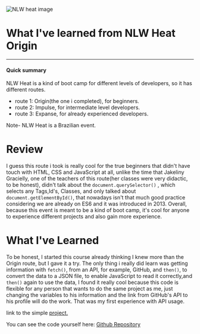 ![NLW heat image](https://nicholascosta.hashnode.dev/_next/image?url=https%3A%2F%2Fcdn.hashnode.com%2Fres%2Fhashnode%2Fimage%2Fupload%2Fv1635018746623%2F_GCPT2LMH.png%3Fw%3D1600%26h%3D840%26fit%3Dcrop%26crop%3Dentropy%26auto%3Dcompress%2Cformat%26format%3Dwebp&w=1920&q=75 'NLW heat image')

# What I've learned from NLW Heat Origin

---

#### Quick summary

NLW Heat is a kind of boot camp for different levels of developers, so it has different routes.

- route 1: Origin(the one i completed), for beginners.
- route 2: Impulse, for intermediate level developers.
- route 3: Expanse, for already experienced developers.

Note- NLW Heat is a Brazilian event.

# Review

I guess this route i took is really cool for the true beginners that didn't have touch with HTML, CSS and JavaScript at all, unlike the time that Jakeliny Gracielly, one of the teachers of this route(her classes were very didactic, to be honest), didn't talk about the `document.querySelector()` , which selects any Tags,Id's, Classes, and only talked about `document.getElementById()`, that nowadays isn't that much good practice considering we are already on ES6 and it was introduced in 2013. Overall, because this event is meant to be a kind of boot camp, it's cool for anyone to experience different projects and also gain more experience.

# What I've Learned

To be honest, I started this course already thinking I knew more than the Origin route, but I gave it a try. The only thing i really did learn was getting information with `fetch()`, from an API, for example, GitHub, and `then()`, to convert the data to a JSON file, to enable JavaScript to read it correctly,and `then()` again to use the data, I found it really cool because this code is flexible for any person that wants to do the same project as me, just changing the variables to his information and the link from GitHub's API to his profile will do the work. That was my first experience with API usage.

link to the simple [project.](https://nicholascostadev.github.io/nlw-badge)

You can see the code yourself here: [Github Repository](https://github.com/nicholascostadev/nlw-badge)
